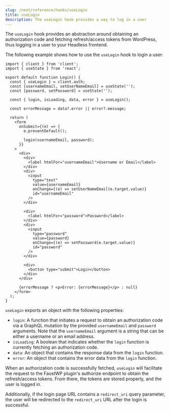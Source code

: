 ```yaml
---
slug: /next/reference/hooks/useLogin
title: useLogin
description: The useLogin hook provides a way to log in a user
---
```


The `useLogin` hook provides an abstraction around obtaining an authorization code and fetching refresh/access tokens from WordPress, thus logging in a user to your Headless frontend.

The following example shows how to use the `useLogin` hook to login a user:

```tsx title=pages/login.tsx {9,18}
import { client } from 'client';
import { useState } from 'react';

export default function Login() {
  const { useLogin } = client.auth;
  const [usernameEmail, setUserNameEmail] = useState('');
  const [password, setPassword] = useState('');

  const { login, isLoading, data, error } = useLogin();

  const errorMessage = data?.error || error?.message;

  return (
    <form
      onSubmit={(e) => {
        e.preventDefault();

        login(usernameEmail, password);
      }}
    >
      <div>
        <div>
          <label htmlFor="usernameEmail">Username or Email</label>
        </div>
        <div>
          <input
            type="text"
            value={usernameEmail}
            onChange={(e) => setUserNameEmail(e.target.value)}
            id="usernameEmail"
          />
        </div>

        <div>
          <label htmlFor="password">Password</label>
        </div>
        <div>
          <input
            type="password"
            value={password}
            onChange={(e) => setPassword(e.target.value)}
            id="password"
          />
        </div>

        <div>
          <button type="submit">Login</button>
        </div>
      </div>

      {errorMessage ? <p>Error: {errorMessage}</p> : null}
    </form>
  );
}
```

`useLogin` exports an object with the following properties:

- `login`: A function that initiates a request to obtain an authorization code via a GraphQL mutation by the provided `usernameEmail` and `password` arguments. Note that the `usernameEmail` argument is a string that can be either a username or an email address.
- `isLoading`: A boolean that indicates whether the `login` function is currently fetching an authorization code.
- `data`: An object that contains the response data from the `login` function.
- `error`: An object that contains the error data from the `login` function.

When an authorization code is successfully fetched, `useLogin` will facilitate the request to the FaustWP plugin's authorize endpoint to obtain the refresh/access tokens. From there, the tokens are stored properly, and the user is logged in.

Additionally, if the login page URL contains a `redirect_uri` query parameter, the user will be redirected to the `redirect_uri` URL after the login is successful.
